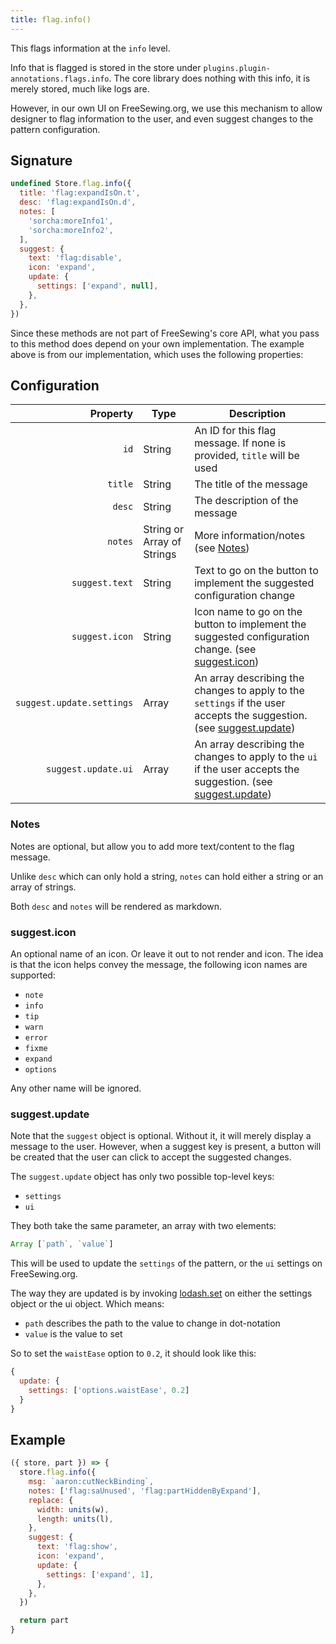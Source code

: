```yaml
---
title: flag.info()
---
```


This flags information at the `info` level.

Info that is flagged is stored in the store under `plugins.plugin-annotations.flags.info`.
The core library does nothing with this info, it is merely stored, much like logs are.

However, in our own UI on FreeSewing.org, we use this mechanism to allow
designer to flag information to the user, and even suggest changes to the
pattern configuration.


## Signature

```js
undefined Store.flag.info({
  title: 'flag:expandIsOn.t',
  desc: 'flag:expandIsOn.d',
  notes: [
    'sorcha:moreInfo1',
    'sorcha:moreInfo2',
  ],
  suggest: {
    text: 'flag:disable',
    icon: 'expand',
    update: {
      settings: ['expand', null],
    },
  },
})
```

Since these methods are not part of FreeSewing's core API, what you pass to this method does depend on your own implementation.
The example above is from our implementation, which uses the following properties:

## Configuration

| Property   | Type                | Description |
| ----------:| ------------------- | ----------- |
| `id`       | String              | An ID for this flag message. If none is provided, `title` will be used |
| `title`    | String              | The title of the message |
| `desc`     | String              | The description of the message |
| `notes`    | String or  Array of Strings | More information/notes (see [Notes](#notes))|
| `suggest.text`  | String         | Text to go on the button to implement the suggested configuration change |
| `suggest.icon`  | String         | Icon name to go on the button to implement the suggested configuration change. (see [suggest.icon](#suggesticon)) |
| `suggest.update.settings` | Array | An array describing the changes to apply to the `settings` if the user accepts the suggestion. (see [suggest.update](#suggestupdate)) |
| `suggest.update.ui` | Array | An array describing the changes to apply to the `ui` if the user accepts the suggestion. (see [suggest.update](#suggestupdate)) |

### Notes

Notes are optional, but allow you to add more text/content to the flag message.

Unlike `desc` which can only hold a string, `notes` can hold either a string or an array of strings.

Both `desc` and `notes` will be rendered as markdown.

### suggest.icon

An optional name of an icon. Or leave it out to not render and icon.
The idea is that the icon helps convey the message, the following icon names are supported:

- `note`
- `info`
- `tip`
- `warn`
- `error`
- `fixme`
- `expand`
- `options`

Any other name will be ignored.

### suggest.update

Note that the `suggest` object is optional. Without it, it will merely display a message to the user.
However, when a suggest key is present, a button will be created that the user can click to accept the suggested changes.

The `suggest.update` object has only two possible top-level keys: 

- `settings` 
- `ui`

They both take the same parameter, an array with two elements: 

```mjs
Array [`path`, `value`]
```

This will be used to update the `settings` of the pattern, or the `ui` settings on FreeSewing.org.

The way they are updated is by invoking [lodash.set](https://lodash.com/docs/4.17.15#set) on either the settings object or the ui object.
Which means:

- `path` describes the path to the value to change in dot-notation
- `value` is the value to set

So to set the `waistEase` option to `0.2`, it should look like this:

```mjs
{
  update: {
    settings: ['options.waistEase', 0.2]
  }
}
```

## Example

```js
({ store, part }) => {
  store.flag.info({
    msg: `aaron:cutNeckBinding`,
    notes: ['flag:saUnused', 'flag:partHiddenByExpand'],
    replace: {
      width: units(w),
      length: units(l),
    },
    suggest: {
      text: 'flag:show',
      icon: 'expand',
      update: {
        settings: ['expand', 1],
      },
    },
  })

  return part
}
```

